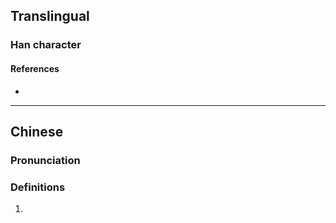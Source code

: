 {{character info}}
==Translingual==

===Han character===
{{Han char|rn=86|rad=火|as=09|sn=13|four=|canj=FAMO|ids=⿰火是}}

====References====
* {{Han ref|kx=0678.161|hdz=32216.151|uh=7176|ud=29046}}

----

==Chinese==
{{zh-forms}}

===Pronunciation===
{{zh-pron
|m=shì
|c=zik6
|mc=
|oc=
|ma=
|cat=
}}

===Definitions===
{{zh-hanzi}}

# {{rfdef|1=zh}}
